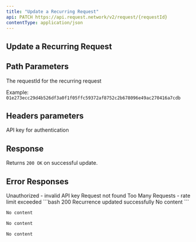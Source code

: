 ```yaml
---
title: "Update a Recurring Request"
api: PATCH https://api.request.network/v2/request/{requestId}
contentType: application/json
---
```


## Update a Recurring Request

<ApiEndpoint method="PATCH" path="/v2/request/{requestId}" />

## Path Parameters

<ParamField path="requestId" type="string" required>
  The requestId for the recurring request
  
  Example: `01e273ecc29d4b526df3a0f1f05ffc59372af8752c2b678096e49ac270416a7cdb`
</ParamField>

## Headers parameters

<ParamField header="x-api-key" type="string" required>
  API key for authentication
</ParamField>


## Response

Returns `200 OK` on successful update.

## Error Responses

<ResponseField name="401" type="object">
  Unauthorized - invalid API key
</ResponseField>

<ResponseField name="404" type="object">
  Request not found
</ResponseField>

<ResponseField name="429" type="object">
  Too Many Requests - rate limit exceeded
</ResponseField>

<ResponseExample>
```bash  200 Recurrence updated successfully
No content
```

```bash  401 Unauthorized
No content
```

```bash  404 Request not found
No content
```

```bash  429 Too Many Requests
No content
```
</ResponseExample>